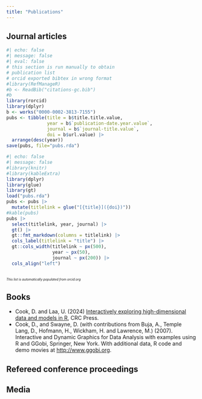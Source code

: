 ```yaml
---
title: "Publications"
---
```


## Journal articles

```r
#| echo: false
#| message: false
#| eval: false
# this section is run manually to obtain
# publication list 
# orcid exported bibtex in wrong format
#library(RefManageR)
#b <- ReadBib("citations-gc.bib")
#b
library(rorcid)
library(dplyr)
b <- works("0000-0002-3813-7155")
pubs <- tibble(title = b$title.title.value, 
               year = b$`publication-date.year.value`,
               journal = b$`journal-title.value`,
               doi = b$url.value) |>
  arrange(desc(year))
save(pubs, file="pubs.rda")
```

```r
#| echo: false
#| message: false
#library(knitr)
#library(kableExtra)
library(dplyr)
library(glue)
library(gt)
load("pubs.rda")
pubs <- pubs |>
  mutate(titlelink = glue("[{title}]({doi})"))
#kable(pubs)
pubs |> 
  select(titlelink, year, journal) |>
  gt() |>
  gt::fmt_markdown(columns = titlelink) |>
  cols_label(titlelink = "title") |> 
  gt::cols_width(titlelink ~ px(500),
                 year ~ px(50),
                 journal ~ px(200)) |>
  cols_align("left")
  
```

::: {style="font-size: 60%"}
*This list is automatically populated from orcid.org*
:::

## Books 

- Cook, D. and Laa, U. (2024) [Interactively exploring high-dimensional data and models in R](https://dicook.github.io/mulgar_book/), CRC Press.
- Cook, D., and Swayne, D. (with contributions from Buja, A., Temple Lang, D., Hofmann, H., Wickham, H. and Lawrence, M.) (2007). Interactive and Dynamic Graphics for Data Analysis with examples using R and GGobi, Springer, New York. With additional data, R code and demo movies at [http://www.ggobi.org](http://www.ggobi.org).

## Refereed conference proceedings

## Media